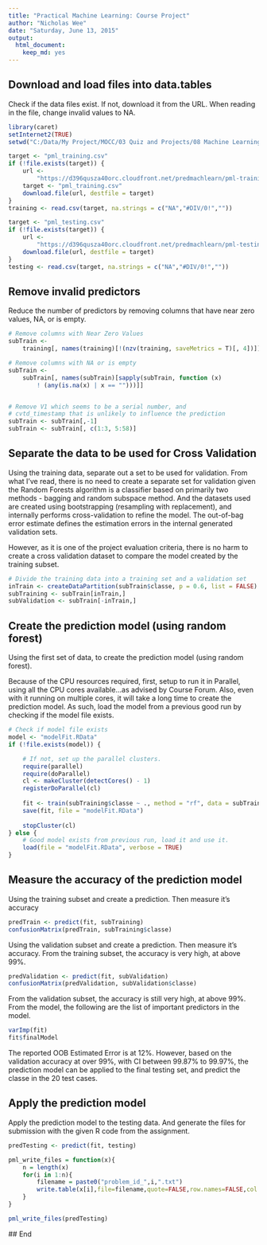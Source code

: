 ```yaml
---
title: "Practical Machine Learning: Course Project"
author: "Nicholas Wee"
date: "Saturday, June 13, 2015"
output:
  html_document:
    keep_md: yes
---
```


## Download and load files into data.tables
Check if the data files exist.  If not, download it from the URL.  When reading in the file, change invalid values to NA.  

```r
library(caret)
setInternet2(TRUE)
setwd("C:/Data/My Project/MOCC/03 Quiz and Projects/08 Machine Learning")

target <- "pml_training.csv"
if (!file.exists(target)) {
    url <-
        "https://d396qusza40orc.cloudfront.net/predmachlearn/pml-training.csv"
    target <- "pml_training.csv"
    download.file(url, destfile = target)
}
training <- read.csv(target, na.strings = c("NA","#DIV/0!",""))

target <- "pml_testing.csv"
if (!file.exists(target)) {
    url <-
        "https://d396qusza40orc.cloudfront.net/predmachlearn/pml-testing.csv"
    download.file(url, destfile = target)
}
testing <- read.csv(target, na.strings = c("NA","#DIV/0!",""))
```

## Remove invalid predictors
Reduce the number of predictors by removing columns that have near zero values, NA, or is empty.

```r
# Remove columns with Near Zero Values
subTrain <-
    training[, names(training)[!(nzv(training, saveMetrics = T)[, 4])]]

# Remove columns with NA or is empty
subTrain <-
    subTrain[, names(subTrain)[sapply(subTrain, function (x)
        ! (any(is.na(x) | x == "")))]]


# Remove V1 which seems to be a serial number, and
# cvtd_timestamp that is unlikely to influence the prediction
subTrain <- subTrain[,-1]
subTrain <- subTrain[, c(1:3, 5:58)]
```
## Separate the data to be used for Cross Validation
Using the training data, separate out a set to be used for validation.  From what I've read, there is no need to create a separate set for validation given the Random Forests algorithm is a classifier based on primarily two methods - bagging and random subspace method.  And the datasets used are created using bootstrapping (resampling with replacement), and internally performs cross-validation to refine the model. The out-of-bag error estimate defines the estimation errors in the internal generated validation sets.   

However, as it is one of the project evaluation criteria, there is no harm to create a cross validation dataset to compare the model created by the training subset.  

```r
# Divide the training data into a training set and a validation set
inTrain <- createDataPartition(subTrain$classe, p = 0.6, list = FALSE)
subTraining <- subTrain[inTrain,]
subValidation <- subTrain[-inTrain,]
```

## Create the prediction model (using random forest)
Using the first set of data, to create the prediction model (using random forest).  

Because of the CPU resources required, first, setup to run it in Parallel, using all the CPU cores available...as advised by Course Forum.  Also, even with it running on multiple cores, it will take a long time to create the prediction model. As such, load the model from a previous good run by checking if the model file exists.  
  
```r
# Check if model file exists
model <- "modelFit.RData"
if (!file.exists(model)) {

    # If not, set up the parallel clusters.  
    require(parallel)
    require(doParallel)
    cl <- makeCluster(detectCores() - 1)
    registerDoParallel(cl)
    
    fit <- train(subTraining$classe ~ ., method = "rf", data = subTraining)
    save(fit, file = "modelFit.RData")
    
    stopCluster(cl)
} else {
    # Good model exists from previous run, load it and use it.  
    load(file = "modelFit.RData", verbose = TRUE)
}
```

## Measure the accuracy of the prediction model
Using the training subset and create a prediction.  Then measure it's accuracy

```r
predTrain <- predict(fit, subTraining)
confusionMatrix(predTrain, subTraining$classe)
```

Using the validation subset and create a prediction.  Then measure it's accuracy.  From the training subset, the accuracy is very high, at above 99%.

```r
predValidation <- predict(fit, subValidation)
confusionMatrix(predValidation, subValidation$classe)
```

From the validation subset, the accuracy is still very high, at above 99%. From the model, the following are the list of important predictors in the model.  

```r
varImp(fit)
fit$finalModel
```

The reported OOB Estimated Error is at 12%.  However, based on the validation accuracy at over 99%, with CI between 99.87% to 99.97%, the prediction model can be applied to the final testing set, and predict the classe in the 20 test cases.  

## Apply the prediction model
Apply the prediction model to the testing data.  And generate the files for submission with the given R code from the assignment.

```r
predTesting <- predict(fit, testing)

pml_write_files = function(x){
    n = length(x)
    for(i in 1:n){
        filename = paste0("problem_id_",i,".txt")
        write.table(x[i],file=filename,quote=FALSE,row.names=FALSE,col.names=FALSE)
    }
}

pml_write_files(predTesting)
```

   
   ## End